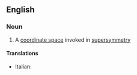 ==English==

===Noun===
{{wikipedia}}
{{en-noun}}

#{{physics}} A [[coordinate space]] invoked in [[supersymmetry]]

====Translations====
{{trans-top}}
* Italian: {{t-|it|superspazio|m}}
{{trans-mid}}

{{trans-bottom}}